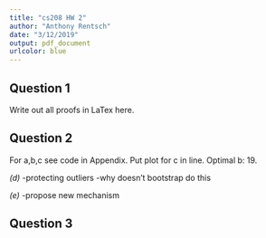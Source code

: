 ```yaml
---
title: "cs208 HW 2"
author: "Anthony Rentsch"
date: "3/12/2019"
output: pdf_document
urlcolor: blue
---
```


## Question 1

Write out all proofs in LaTex here. 

## Question 2

For a,b,c see code in Appendix. 
Put plot for c in line. Optimal b: 19.

*(d)* 
-protecting outliers
-why doesn't bootstrap do this

*(e)*
-propose new mechanism


## Question 3




